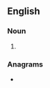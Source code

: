 ==English==

===Noun===
{{head|en|noun form}}

# {{plural of|elemi|lang=en}}

===Anagrams===
* {{anagrams|en|a=eeilms|Meisel}}